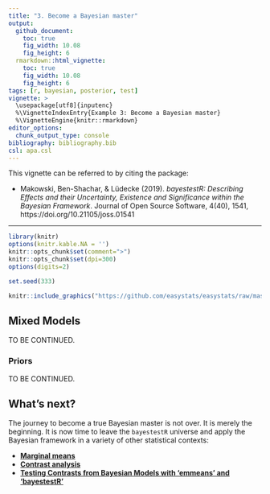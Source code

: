 ```yaml
---
title: "3. Become a Bayesian master"
output: 
  github_document:
    toc: true
    fig_width: 10.08
    fig_height: 6
  rmarkdown::html_vignette:
    toc: true
    fig_width: 10.08
    fig_height: 6
tags: [r, bayesian, posterior, test]
vignette: >
  \usepackage[utf8]{inputenc}
  %\VignetteIndexEntry{Example 3: Become a Bayesian master}
  %\VignetteEngine{knitr::rmarkdown}
editor_options: 
  chunk_output_type: console
bibliography: bibliography.bib
csl: apa.csl
---
```


This vignette can be referred to by citing the package:

- Makowski, Ben-Shachar, \& Lüdecke (2019). *bayestestR: Describing Effects and their Uncertainty, Existence and Significance within the Bayesian Framework*. Journal of Open Source Software, 4(40), 1541, https://doi.org/10.21105/joss.01541

---

```r
library(knitr)
options(knitr.kable.NA = '')
knitr::opts_chunk$set(comment=">")
knitr::opts_chunk$set(dpi=300)
options(digits=2)

set.seed(333)
```

```r
knitr::include_graphics("https://github.com/easystats/easystats/raw/master/man/figures/bayestestR/YodaBayes.jpg")
```




## Mixed Models

TO BE CONTINUED.

### Priors

TO BE CONTINUED.


## What's next?

The journey to become a true Bayesian master is not over. It is merely the beginning. It is now time to leave the `bayestestR` universe and apply the Bayesian framework in a variety of other statistical contexts: 

- [**Marginal means**](https://easystats.github.io/estimate/articles/marginal_means.html)
- [**Contrast analysis**](https://easystats.github.io/estimate/articles/contrast_analysis.html)
- [**Testing Contrasts from Bayesian Models with 'emmeans' and 'bayestestR'**](https://easystats.github.io/blog/posts/bayestestr_emmeans/)
